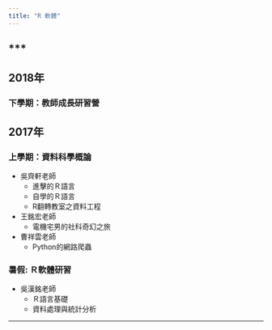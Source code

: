 ```yaml
---
title: "R 軟體"
---
```


***
---

## 2018年

### 下學期：教師成長研習營 



## 2017年

### 上學期：資料科學概論

- 吳齊軒老師
    - 進擊的Ｒ語言
    - 自學的Ｒ語言
    - R翻轉教室之資料工程

- 王銘宏老師
    - 電機宅男的社科奇幻之旅

- 曹祥雲老師
    - Python的網路爬蟲
    
### 暑假: Ｒ軟體研習

- 吳漢銘老師
    - Ｒ語言基礎
    - 資料處理與統計分析

---
